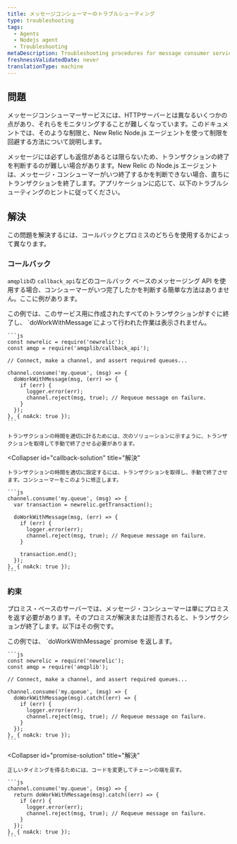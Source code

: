 ```yaml
---
title: メッセージコンシューマーのトラブルシューティング
type: troubleshooting
tags:
  - Agents
  - Nodejs agent
  - Troubleshooting
metaDescription: Troubleshooting procedures for message consumer services monitored by New Relic's Node.js agent.
freshnessValidatedDate: never
translationType: machine
---
```


## 問題

メッセージコンシューマーサービスには、HTTPサーバーとは異なるいくつかの点があり、それらをモニタリングすることが難しくなっています。このドキュメントでは、そのような制限と、New Relic Node.js エージェントを使って制限を回避する方法について説明します。

メッセージには必ずしも返信があるとは限らないため、トランザクションの終了を判断するのが難しい場合があります。New Relic の Node.js エージェントは、メッセージ・コンシューマーがいつ終了するかを判断できない場合、直ちにトランザクションを終了します。アプリケーションに応じて、以下のトラブルシューティングのヒントに従ってください。

## 解決

この問題を解決するには、コールバックとプロミスのどちらを使用するかによって異なります。

### コールバック

`amqplib`の `callback_api`などのコールバック ベースのメッセージング API を使用する場合、コンシューマーがいつ完了したかを判断する簡単な方法はありません。ここに例があります。

<CollapserGroup>
  <Collapser
    id="callback-problem"
    title="コールバック問題"
  >
    この例では、このサービス用に作成されたすべてのトランザクションがすぐに終了し、 `doWorkWithMessage`によって行われた作業は表示されません。

    ```js
    const newrelic = require('newrelic');
    const amqp = require('amqplib/callback_api');

    // Connect, make a channel, and assert required queues...

    channel.consume('my.queue', (msg) => {
      doWorkWithMessage(msg, (err) => {
        if (err) {
          logger.error(err);
          channel.reject(msg, true); // Requeue message on failure.
        }
      });
    }, { noAck: true });
    ```

    トランザクションの時間を適切に計るためには、次のソリューションに示すように、トランザクションを取得して手動で終了させる必要があります。
  </Collapser>

  <Collapser
    id="callback-solution"
    title="解決"
  >
    トランザクションの時間を適切に設定するには、トランザクションを取得し、手動で終了させます。コンシューマーをこのように修正します。

    ```js
    channel.consume('my.queue', (msg) => {
      var transaction = newrelic.getTransaction();

      doWorkWithMessage(msg, (err) => {
        if (err) {
          logger.error(err);
          channel.reject(msg, true); // Requeue message on failure.
        }

        transaction.end();
      });
    }, { noAck: true });
    ```
  </Collapser>
</CollapserGroup>

### 約束

プロミス・ベースのサーバーでは、メッセージ・コンシューマーは単にプロミスを返す必要があります。そのプロミスが解決または拒否されると、トランザクションが終了します。以下はその例です。

<CollapserGroup>
  <Collapser
    id="promise-problem"
    title="プロミス問題"
  >
    この例では、 `doWorkWithMessage` promise を返します。

    ```js
    const newrelic = require('newrelic');
    const amqp = require('amqplib');

    // Connect, make a channel, and assert required queues...

    channel.consume('my.queue', (msg) => {
      doWorkWithMessage(msg).catch((err) => {
        if (err) {
          logger.error(err);
          channel.reject(msg, true); // Requeue message on failure.
        }
      });
    }, { noAck: true });
    ```
  </Collapser>

  <Collapser
    id="promise-solution"
    title="解決"
  >
    正しいタイミングを得るためには、コードを変更してチェーンの端を戻す。

    ```js
    channel.consume('my.queue', (msg) => {
      return doWorkWithMessage(msg).catch((err) => {
        if (err) {
          logger.error(err);
          channel.reject(msg, true); // Requeue message on failure.
        }
      });
    }, { noAck: true });
    ```
  </Collapser>
</CollapserGroup>